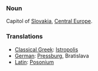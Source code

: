 ===Noun===

Capitol of [[Slovakia]], [[Central Europe]].

===Translations===

*[[Classical Greek]]: [[Istropolis]]
*[[German]]: [[Pressburg]], Bratislava
*[[Latin]]: [[Posonium]]